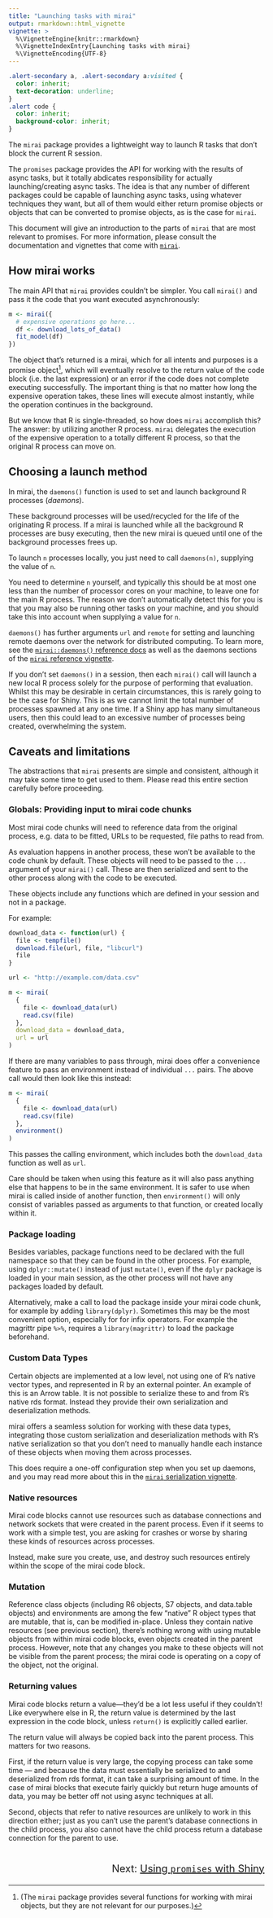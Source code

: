 ```yaml
---
title: "Launching tasks with mirai"
output: rmarkdown::html_vignette
vignette: >
  %\VignetteEngine{knitr::rmarkdown}
  %\VignetteIndexEntry{Launching tasks with mirai}
  %\VignetteEncoding{UTF-8}
---
```


```css
.alert-secondary a, .alert-secondary a:visited {
  color: inherit;
  text-decoration: underline;
}
.alert code {
  color: inherit;
  background-color: inherit;
}
```

The `mirai` package provides a lightweight way to launch R tasks that don't block the current R session.

The `promises` package provides the API for working with the results of async tasks, but it totally abdicates responsibility for actually launching/creating async tasks. The idea is that any number of different packages could be capable of launching async tasks, using whatever techniques they want, but all of them would either return promise objects or objects that can be converted to promise objects, as is the case for `mirai`.

This document will give an introduction to the parts of `mirai` that are most relevant to promises. For more information, please consult the documentation and vignettes that come with [`mirai`](https://mirai.r-lib.org).

## How mirai works

The main API that `mirai` provides couldn't be simpler. You call `mirai()` and pass it the code that you want executed asynchronously:

```R
m <- mirai({
  # expensive operations go here...
  df <- download_lots_of_data()
  fit_model(df)
})
```

The object that's returned is a mirai, which for all intents and purposes is a promise object[^1], which will eventually resolve to the return value of the code block (i.e. the last expression) or an error if the code does not complete executing successfully. The important thing is that no matter how long the expensive operation takes, these lines will execute almost instantly, while the operation continues in the background.

[^1]: (The `mirai` package provides several functions for working with mirai objects, but they are not relevant for our purposes.)

But we know that R is single-threaded, so how does `mirai` accomplish this? The answer: by utilizing another R process. `mirai` delegates the execution of the expensive operation to a totally different R process, so that the original R process can move on.

## Choosing a launch method

In mirai, the `daemons()` function is used to set and launch background R processes (*daemons*).

These background processes will be used/recycled for the life of the originating R process. If a mirai is launched while all the background R processes are busy executing, then the new mirai is queued until one of the background processes frees up.

To launch `n` processes locally, you just need to call `daemons(n)`, supplying the value of `n`.

You need to determine `n` yourself, and typically this should be at most one less than the number of processor cores on your machine, to leave one for the main R process. The reason we don't automatically detect this for you is that you may also be running other tasks on your machine, and you should take this into account when supplying a value for `n`.

`daemons()` has further arguments `url` and `remote` for setting and launching remote daemons over the network for distributed computing. To learn more, see the [`mirai::daemons()` reference docs](https://mirai.r-lib.org/reference/daemons.html) as well as the daemons sections of the [`mirai` reference vignette](https://mirai.r-lib.org/articles/mirai.html).

If you don't set `daemons()` in a session, then each `mirai()` call will launch a new local R process solely for the purpose of performing that evaluation. Whilst this may be desirable in certain circumstances, this is rarely going to be the case for Shiny. This is as we cannot limit the total number of processes spawned at any one time. If a Shiny app has many simultaneous users, then this could lead to an excessive number of processes being created, overwhelming the system.

## Caveats and limitations

The abstractions that `mirai` presents are simple and consistent, although it may take some time to get used to them. Please read this entire section carefully before proceeding.

### Globals: Providing input to mirai code chunks

Most mirai code chunks will need to reference data from the original process, e.g. data to be fitted, URLs to be requested, file paths to read from.

As evaluation happens in another process, these won't be available to the code chunk by default. These objects will need to be passed to the `...` argument of your `mirai()` call. These are then serialized and sent to the other process along with the code to be executed.

These objects include any functions which are defined in your session and not in a package.

For example:
```R
download_data <- function(url) {
  file <- tempfile()
  download.file(url, file, "libcurl")
  file
}

url <- "http://example.com/data.csv"

m <- mirai(
  {
    file <- download_data(url)
    read.csv(file)
  },
  download_data = download_data,
  url = url
)
```
If there are many variables to pass through, mirai does offer a convenience feature to pass an environment instead of individual `...` pairs. The above call would then look like this instead:

```R
m <- mirai(
  {
    file <- download_data(url)
    read.csv(file)
  },
  environment()
)
```
This passes the calling environment, which includes both the `download_data` function as well as `url`.

Care should be taken when using this feature as it will also pass anything else that happens to be in the same environment. It is safer to use when mirai is called inside of another function, then `environment()` will only consist of variables passed as arguments to that function, or created locally within it.

### Package loading

Besides variables, package functions need to be declared with the full namespace so that they can be found in the other process. For example, using `dplyr::mutate()` instead of just `mutate()`, even if the `dplyr` package is loaded in your main session, as the other process will not have any packages loaded by default.

Alternatively, make a call to load the package inside your mirai code chunk, for example by adding `library(dplyr)`. Sometimes this may be the most convenient option, especially for for infix operators. For example the magrittr pipe `%>%`, requires a `library(magrittr)` to load the package beforehand.

### Custom Data Types

Certain objects are implemented at a low level, not using one of R's native vector types, and represented in R by an external pointer. An example of this is an Arrow table. It is not possible to serialize these to and from R's native rds format. Instead they provide their own serialization and deserialization methods.

mirai offers a seamless solution for working with these data types, integrating those custom serialization and deserialization methods with R's native serialization so that you don't need to manually handle each instance of these objects when moving them across processes.

This does require a one-off configuration step when you set up daemons, and you may read more about this in the [`mirai` serialization vignette](https://mirai.r-lib.org/articles/mirai-serialization.html).

### Native resources

Mirai code blocks cannot use resources such as database connections and network sockets that were created in the parent process. Even if it seems to work with a simple test, you are asking for crashes or worse by sharing these kinds of resources across processes.

Instead, make sure you create, use, and destroy such resources entirely within the scope of the mirai code block.

### Mutation

Reference class objects (including R6 objects, S7 objects, and data.table objects) and environments are among the few "native" R object types that are mutable, that is, can be modified in-place. Unless they contain native resources (see previous section), there's nothing wrong with using mutable objects from within mirai code blocks, even objects created in the parent process. However, note that any changes you make to these objects will not be visible from the parent process; the mirai code is operating on a copy of the object, not the original.

### Returning values

Mirai code blocks return a value—they'd be a lot less useful if they couldn't! Like everywhere else in R, the return value is determined by the last expression in the code block, unless `return()` is explicitly called earlier.

The return value will always be copied back into the parent process. This matters for two reasons.

First, if the return value is very large, the copying process can take some time — and because the data must essentially be serialized to and deserialized from rds format, it can take a surprising amount of time. In the case of mirai blocks that execute fairly quickly but return huge amounts of data, you may be better off not using async techniques at all.

Second, objects that refer to native resources are unlikely to work in this direction either; just as you can't use the parent's database connections in the child process, you also cannot have the child process return a database connection for the parent to use.

<div style="font-size: 20px; margin-top: 40px; text-align: right;">
Next: [Using `promises` with Shiny](promises_06_shiny.html)
</div>
